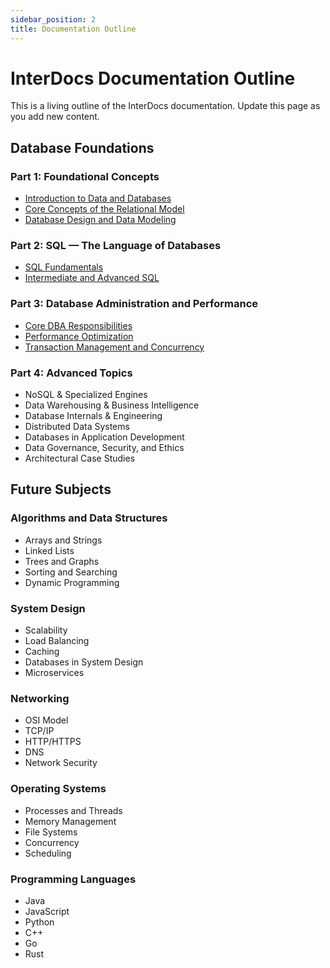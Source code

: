 ```yaml
---
sidebar_position: 2
title: Documentation Outline
---
```


# InterDocs Documentation Outline

This is a living outline of the InterDocs documentation. Update this page as you add new content.

## Database Foundations

### Part 1: Foundational Concepts

- [Introduction to Data and Databases](/docs/dbms/ch1-introduction)
- [Core Concepts of the Relational Model](/docs/dbms/ch2-relational-design)
- [Database Design and Data Modeling](/docs/dbms/ch3-modeling)

### Part 2: SQL — The Language of Databases

- [SQL Fundamentals](/docs/dbms/ch4-sql-fundamentals)
- [Intermediate and Advanced SQL](/docs/dbms/ch5-advanced-sql)

### Part 3: Database Administration and Performance

- [Core DBA Responsibilities](/docs/dbms/ch6-dba-basics)
- [Performance Optimization](/docs/dbms/ch7-performance)
- [Transaction Management and Concurrency](/docs/dbms/ch8-transactions)

### Part 4: Advanced Topics

- NoSQL & Specialized Engines
- Data Warehousing & Business Intelligence
- Database Internals & Engineering
- Distributed Data Systems
- Databases in Application Development
- Data Governance, Security, and Ethics
- Architectural Case Studies

## Future Subjects

### Algorithms and Data Structures

- Arrays and Strings
- Linked Lists
- Trees and Graphs
- Sorting and Searching
- Dynamic Programming

### System Design

- Scalability
- Load Balancing
- Caching
- Databases in System Design
- Microservices

### Networking

- OSI Model
- TCP/IP
- HTTP/HTTPS
- DNS
- Network Security

### Operating Systems

- Processes and Threads
- Memory Management
- File Systems
- Concurrency
- Scheduling

### Programming Languages

- Java
- JavaScript
- Python
- C++
- Go
- Rust
